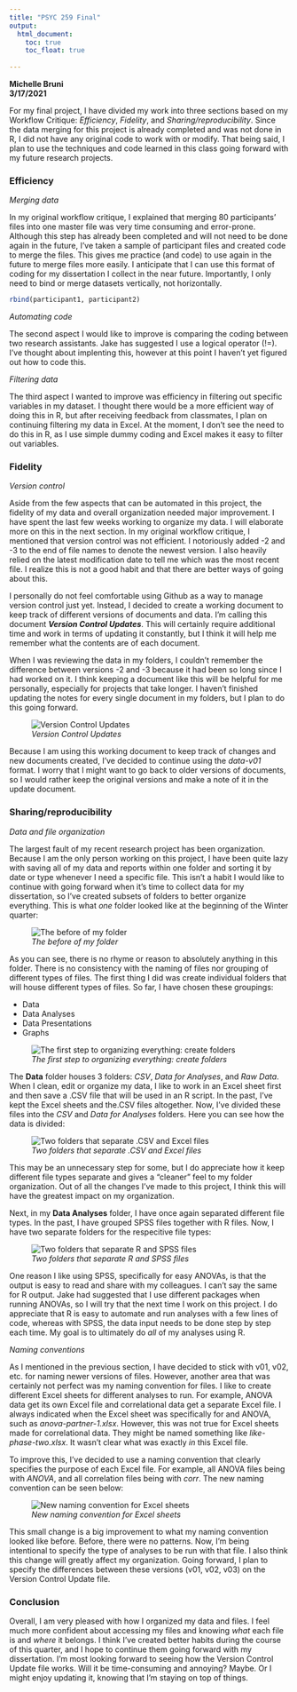 ```yaml
---
title: "PSYC 259 Final"
output: 
  html_document:
    toc: true
    toc_float: true
  
---
```


**Michelle Bruni**  
**3/17/2021**

For my final project, I have divided my work into three sections based on my Workflow Critique: _Efficiency_, _Fidelity_, and _Sharing/reproducibility_. Since the data merging for this project is already completed and was not done in R, I did not have any original code to work with or modify. That being said, I plan to use the techniques and code learned in this class going forward with my future research projects.

### Efficiency

_*Merging data*_

In my original workflow critique, I explained that merging 80 participants' files into one master file was very time consuming and error-prone. Although this step has already been completed and will not need to be done again in the future, I've taken a sample of participant files and created code to merge the files. This gives me practice (and code) to use again in the future to merge files more easily. I anticipate that I can use this format of coding for my dissertation I collect in the near future. Importantly, I only need to bind or merge datasets vertically, not horizontally.

```r
rbind(participant1, participant2)
```

_*Automating code*_ 

The second aspect I would like to improve is comparing the coding between two research assistants. Jake has suggested I use a logical operator (!=). I've thought about implenting this, however at this point I haven't yet figured out how to code this. 

_*Filtering data*_

The third aspect I wanted to improve was efficiency in filtering out specific variables in my dataset. I thought there would be a more efficient way of doing this in R, but after receiving feedback from classmates, I plan on continuing filtering my data in Excel. At the moment, I don't see the need to do this in R, as I use simple dummy coding and Excel makes it easy to filter out variables. 

### Fidelity

_*Version control*_

Aside from the few aspects that can be automated in this project, the fidelity of my data and overall organization needed major improvement. I have spent the last few weeks working to organize my data. I will elaborate more on this in the next section. In my original workflow critique, I mentioned that version control was not efficient. I notoriously added -2 and -3 to the end of file names to denote the newest version. I also heavily relied on the latest modification date to tell me which was the most recent file. I realize this is not a good habit and that there are better ways of going about this.

I personally do not feel comfortable using Github as a way to manage version control just yet. Instead, I decided to create a working document to keep track of  different versions of documents and data. I'm calling this document __*Version Control Updates*__. This will certainly require additional time and work in terms of updating it constantly, but I think it will help me remember what the contents are of each document. 

When I was reviewing the data in my folders, I couldn't remember the difference between versions -2 and -3 because it had been so long since I had worked on it. I think keeping a document like this will be helpful for me personally, especially for projects that take longer. I haven't finished updating the notes for every single document in my folders, but I plan to do this going forward.

![*Version Control Updates*](images/version-control.png)

Because I am using this working document to keep track of changes and new documents created, I've decided to continue using the *data-v01* format. I worry that I might want to go back to older versions of documents, so I would rather keep the original versions and make a note of it in the update document.

### Sharing/reproducibility

_*Data and file organization*_

The largest fault of my recent research project has been organization. Because I am the only person working on this project, I have been quite lazy with saving all of my data and reports within one folder and sorting it by date or type whenever I need a specific file. This isn't a habit I would like to continue with going forward when it's time to collect data for my dissertation, so I've created subsets of folders to better organize everything. This is what *one* folder looked like at the beginning of the Winter quarter:

![*The before of my folder*](images/before.png)

As you can see, there is no rhyme or reason to absolutely anything in this folder. There is no consistency with the naming of files nor grouping of different types of files. The first thing I did was create individual folders that will house different types of files. So far, I have chosen these groupings:

* Data
* Data Analyses
* Data Presentations
* Graphs

![*The first step to organizing everything: create folders*](images/after-1.png)

The **Data** folder houses 3 folders: *CSV*, *Data for Analyses*, and *Raw Data*. When I clean, edit or organize my data, I like to work in an Excel sheet first and then save a .CSV file that will be used in an R script. In the past, I've kept the Excel sheets and the.CSV files altogether. Now, I've divided these files into the *CSV* and *Data for Analyses* folders. Here you can see how the data is divided:

![*Two folders that separate .CSV and Excel files*](images/csv-excel.png)


This may be an unnecessary step for some, but I do appreciate how it keep different file types separate and gives a "cleaner" feel to my folder organization. Out of all the changes I've made to this project, I think this will have the greatest impact on my organization. 

Next, in my **Data Analyses** folder, I have once again separated different file types. In the past, I have grouped SPSS files together with R files. Now, I have two separate folders for the respecitive file types:

![*Two folders that separate R and SPSS files*](images/r-spss-2.png)

One reason I like using SPSS, specifically for easy ANOVAs, is that the output is easy to read and share with my colleagues. I can't say the same for R output. Jake had suggested that I use different packages when running ANOVAs, so I will try that the next time I work on this project. I do appreciate that R is easy to automate and run analyses with a few lines of code, whereas with SPSS, the data input needs to be done step by step each time. My goal is to ultimately do *all* of my analyses using R.

_*Naming conventions*_

As I mentioned in the previous section, I have decided to stick with v01, v02, etc. for naming newer versions of files. However, another area that was certainly not perfect was my naming convention for files. I like to create different Excel sheets for different analyses to run. For example, ANOVA data get its own Excel file and correlational data get a separate Excel file. I always indicated when the Excel sheet was specifically for and ANOVA, such as *anova-partner-1.xlsx*. However, this was not true for Excel sheets made for correlational data. They might be named something like *like-phase-two.xlsx*. It wasn't clear what was exactly *in* this Excel file. 

To improve this, I've decided to use a naming convention that clearly specifies the purpose of each Excel file. For example, all ANOVA files being with *ANOVA*, and all correlation files being with *corr*. The new naming convention can be seen below:

![*New naming convention for Excel sheets*](images/new-names.png)

This small change is a big improvement to what my naming convention looked like before. Before, there were no patterns. Now, I'm being intentional to specify the type of analyses to be run with that file. I also think this change will greatly affect my organization. Going forward, I plan to specify the differences between these versions (v01, v02, v03) on the Version Control Update file.


### Conclusion

Overall, I am very pleased with how I organized my data and files. I feel much more confident about accessing my files and knowing *what* each file is and *where* it belongs. I think I've created better habits during the course of this quarter, and I hope to continue them going forward with my dissertation. I'm most looking forward to seeing how the Version Control Update file works. Will it be time-consuming and annoying? Maybe. Or I might enjoy updating it, knowing that I'm staying on top of things.